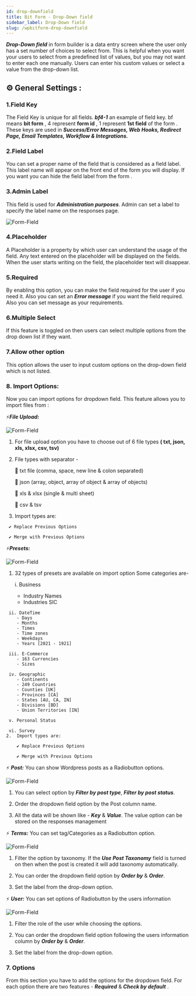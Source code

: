 ```yaml
---
id: drop-downfield
title: Bit Form - Drop-Down field
sidebar_label: Drop-Down field
slug: /wpbitform-drop-downfield
---
```




***Drop-Down field*** in form builder is a data entry screen where the user only has a set number of choices to select from. This is helpful when you want your users to select from a predefined list of values, but you may not want to enter each one manually. Users can enter his custom values or select a value from the drop-down list. 

## ⚙ General Settings :

### 1.Field Key
The Field Key is unique for all fields. **_bf4-1_** an example of field key. bf means **bit form** , 4 represent **form id** , 1 represent **1st field** of the form . These keys are used in **_Success/Error Messages, Web Hooks, Redirect Page, Email Templates, Workflow & Integrations._**
### 2.Field Label
You can set a proper name of the field that is considered as a field label. This label name will appear on the front end of the form you will display. If you want you can hide the field label from the form .
### 3.Admin Label 
This field is used for **_Administration purposes_**. Admin can set a label to specify the label name on the responses page.

<Image
     src="Field-Types/Drop-Down-Bit-Form"
     alt="Form-Field"
     w="1900"
     h="350"
   />

### 4.Placeholder
A Placeholder is a property by which user can understand the usage of the field. Any text entered on the placeholder will be displayed on the fields. When the user starts writing on the field, the placeholder text will disappear.   

### 5.Required
By enabling this option, you can make the field required for the user if you need it. Also you can set an **_Error message_** if you want the field required. Also you can set message as your requirements.

### 6.Multiple Select
If this feature is toggled on then users can select multiple options from the drop down list if they want.

### 7.Allow other option
This option allows the user to input custom options on the drop-down field which is not listed.

### 8. Import Options:
Now you can import options for dropdown field. This feature allows you to import files from :

   

   ⚡**_File Upload:_**

   <Image
     src="Field-Types/Drop-Down-Bit-Form2"
     alt="Form-Field"
     w="1900"
     h="400"
   />

   1. For file upload option you have to choose out of 6 file types **( txt, json,
      xls, xlsx, csv, tsv)**
   2. File types with separator -

      🔰 txt file (comma, space, new line & colon separated)

      🔰 json (array, object, array of object & array of objects)

      🔰 xls & xlsx (single & multi sheet)

      🔰 csv & tsv

   3. Import types are:

     ✔ Replace Previous Options

     ✔ Merge with Previous Options

     
⚡**_Presets:_**

 <Image
     src="Field-Types/Drop-Down-Bit-Form3"
     alt="Form-Field"
     w="1900"
     h="400"
   />

   1. 32 types of presets are available on import option
        Some categories are-
        
        i. Business 
        - Industry Names
        - Industries SIC

     ii. DateTime 
        - Days
        - Months
        - Times
        - Time zones
        - Weekdays
        - Years [2021 - 1921]

     iii. E-Commerce 
        - 163 Currencies
        - Sizes

     iv. Geographic 
        - Continents
        - 249 Countries
        - Counties [UK]
        - Provinces [CA]
        - States [AU, CA, IN]
        - Divisions [BD]
        - Union Territories [IN]
        
     v. Personal Status

     vi. Survey
    2.  Import types are: 

        ✔ Replace Previous Options

        ✔ Merge with Previous Options
        

⚡ ***Post:***     You can show Wordpress posts as a Radiobutton options.

 <Image
     src="Field-Types/Drop-Down-Bit-Form4"
     alt="Form-Field"
     w="1900"
     h="400"
   />
   <br/>


1. You can select option by  ***Filter by post type***, ***Filter by post status***.

2. Order the dropdown field option by the Post column name.

3. All the data will be shown like - ***Key*** & ***Value***. The value option can be stored on the responses management 


⚡ ***Terms:***
You can set tag/Categories as a Radiobutton option.

<Image
     src="Field-Types/Drop-Down-Bit-Form5"
     alt="Form-Field"
     w="1900"
     h="400"
   />
   <br/>

   1. Filter the option by taxonomy. If the ***Use Post Taxonomy*** field is turned on then when the post is created it will add taxonomy automatically.

   2. You can order the dropdown field option by ***Order by*** &  ***Order***.

   3. Set the label from the drop-down option. 

⚡ ***User:***
    You can set options of Radiobutton by the users information

 <Image
     src="Field-Types/Drop-Down-Bit-Form6"
     alt="Form-Field"
     w="1900"
     h="400"
   />
   <br/>

   1. Filter the role of the user while choosing the options.

   2. You can order the dropdown field option following the users information column by ***Order by*** &  ***Order***.

   3. Set the label from the drop-down option.

### 7.  Options 
From this section you have to add the options for the dropdown field. For each option there are two features - ***Required*** & ***Check by default*** .

